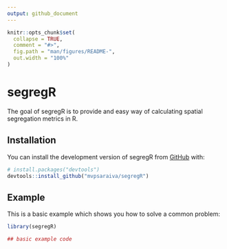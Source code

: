 ```yaml
---
output: github_document
---
```


<!-- README.md is generated from README.Rmd. Please edit that file -->

```r
knitr::opts_chunk$set(
  collapse = TRUE,
  comment = "#>",
  fig.path = "man/figures/README-",
  out.width = "100%"
)
```

# segregR

<!-- badges: start -->
<!-- badges: end -->

The goal of segregR is to provide and easy way of calculating spatial segregation
metrics in R.

## Installation

You can install the development version of segregR from [GitHub](https://github.com/) with:

``` r
# install.packages("devtools")
devtools::install_github("mvpsaraiva/segregR")
```
## Example

This is a basic example which shows you how to solve a common problem:

```r
library(segregR)

## basic example code
```

